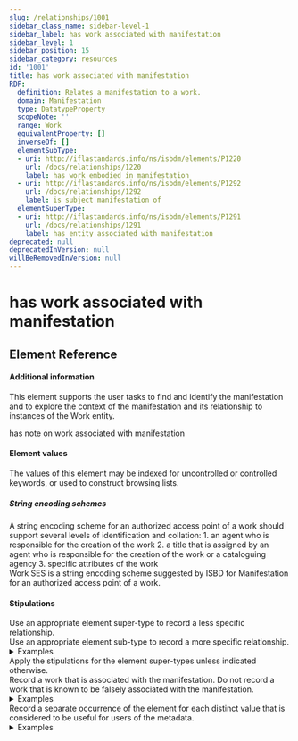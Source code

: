 ```yaml
---
slug: /relationships/1001
sidebar_class_name: sidebar-level-1
sidebar_label: has work associated with manifestation
sidebar_level: 1
sidebar_position: 15
sidebar_category: resources
id: '1001'
title: has work associated with manifestation
RDF:
  definition: Relates a manifestation to a work.
  domain: Manifestation
  type: DatatypeProperty
  scopeNote: ''
  range: Work
  equivalentProperty: []
  inverseOf: []
  elementSubType:
  - uri: http://iflastandards.info/ns/isbdm/elements/P1220
    url: /docs/relationships/1220
    label: has work embodied in manifestation
  - uri: http://iflastandards.info/ns/isbdm/elements/P1292
    url: /docs/relationships/1292
    label: is subject manifestation of
  elementSuperType:
  - uri: http://iflastandards.info/ns/isbdm/elements/P1291
    url: /docs/relationships/1291
    label: has entity associated with manifestation
deprecated: null
deprecatedInVersion: null
willBeRemovedInVersion: null
---
```

# has work associated with manifestation

## Element Reference
<ElementReference frontMatter={frontMatter} />

#### Additional information

<div className="guid">
This element supports the user tasks to find and identify the manifestation and to explore the context of the manifestation and its relationship to instances of the Work entity.
</div>

<SeeAlso><InLink href="/docs/notes/1270">has note on work associated with manifestation</InLink></SeeAlso>

#### Element values

<div className="guid">
The values of this element may be indexed for uncontrolled or controlled keywords, or used to construct browsing lists.
</div>

##### String encoding schemes

<div className="guid">
A string encoding scheme for an authorized access point of a work should support several levels of identification and collation:
  1. an agent who is responsible for the creation of the work
  2. a title that is assigned by an agent who is responsible for the creation of the work or a cataloguing agency
  3. specific attributes of the work
</div>

<div className="guid">
<InLink href="/docs/ves/ISBDMSESWor">Work SES</InLink> is a string encoding scheme suggested by <span class="thisem">ISBD for Manifestation</span> for an authorized access point of a work.
</div>

#### Stipulations

<div className="stip">
  Use an appropriate element super-type to record a less specific relationship.
</div>

<div className="stip">
  Use an appropriate element sub-type to record a more specific relationship.
  
  <details>
  <summary>Examples</summary>
  
  | Property | Value |
  |:---------|:------|
  | has work embodied in manifestation | "Ziga Media, LLC. National parks" |
  
  *[Full example: <InLink href="/docs/fullex/fx061">National parks (2015; Ziga Media, LLC; flipchart)</InLink>.]*
  <hr />
  
  | Property | Value |
  |:---------|:------|
  | has work embodied in manifestation | "Krämer, Felix, 1971-. Matisse Bonnard" |
  
  *[Full example: <InLink href="/docs/fullex/fx065">Matisse Bonnard (2017; Städel Museum; volume)</InLink>.]*
  </details>
</div>

<div className="stip">
  Apply the stipulations for the element super-types unless indicated otherwise.
</div>

<div className="stip">
  Record a work that is associated with the manifestation. Do not record a work that is known to be falsely associated with the manifestation.
  
  <details>
  <summary>Examples</summary>
  
  | Property | Value |
  |:---------|:------|
  | has work associated with manifestation | "Austen, Jane, 1775-1817. Emma" |
  
  *[Full example: <InLink href="/docs/fullex/fx016">Emma (2014 ; Borough Press; volume; case binding)</InLink>. The value is an authorized access point of a work that is an inspiration for the work that is embodied in the manifestation.]*
  <hr />
  
  | Property | Value |
  |:---------|:------|
  | has work associated with manifestation | "McCall Smith, Alexander, 1948-. Emma" |
  
  *[Full example: <InLink href="/docs/fullex/fx053">Emma (1815; John Murray; volume)</InLink>. The value is an authorized access point of a work that is inspired by a work that is embodied in the manifestation.]*
  <hr />
  
  | Property | Value |
  |:---------|:------|
  | has work associated with manifestation | "New scientist. The collection (2014-; Reed Business Information Ltd; online resource)" |
  
  *[Full example: <InLink href="/docs/fullex/fx056">New scientist. The collection (2014-; Reed Business Information Ltd; volume)</InLink>. The value is an authorized access point of a diachronic work that is embodied in a carrier type that is different to the manifestation. The related work does not have a distinct ISSN.]*
  </details>
</div>

<div className="stip">
  Record a separate occurrence of the element for each distinct value that is considered to be useful for users of the metadata.
  
  <details>
  <summary>Examples</summary>
  
  | Property | Value |
  |:---------|:------|
  | has work associated with manifestation | "Kero, Pavao, Popis glagoljskih kodeksa Zadarske nadbiskupije" |
  | has work associated with manifestation | "Cvitanović, Vladislav, Popis glagoljskih kodeksa u zadarskoj nadbiskupiji" |
  
  *[Full example: <InLink href="/docs/fullex/fx037">Mrtvi pisani unutra, Žman (1607-1612; Radinić, Pavao, 1549-1611; svezak)</InLink>. The values are authorized access points of works that reference the manifestation.]*
  </details>
</div>
